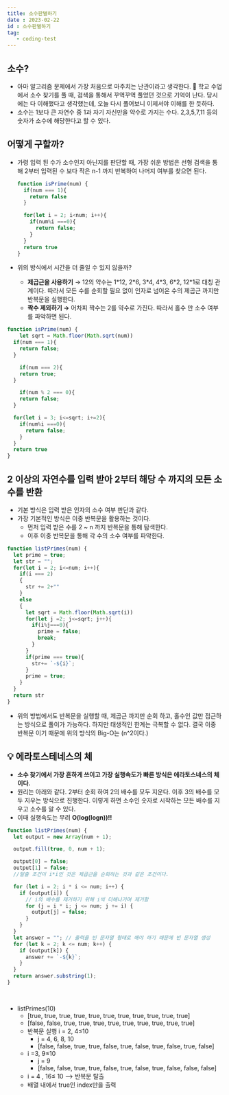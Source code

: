 ```yaml
---
title: 소수판별하기
date : 2023-02-22
id : 소수판별하기
tag: 
   - coding-test
---
```


## 소수?

- 아마 알고리즘 문제에서 가장 처음으로 마주치는 난관이라고 생각한다. 🥲 학교 수업에서 소수 찾기를 풀 때, 검색을 통해서 꾸역꾸역 풀었던 것으로 기억이 난다. 당시에는 다 이해했다고 생각했는데, 오늘 다시 풀어보니 이제서야 이해를 한 듯하다.
- 소수는 1보다 큰 자연수 중 1과 자기 자신만을 약수로 가지는 수다. 2,3,5,7,11 등의 숫자가 소수에 해당한다고 할 수 있다.

## 어떻게 구할까?

- 가령 입력 된 수가 소수인지 아닌지를 판단할 때, 가장 쉬운 방법은 선형 검색을 통해 2부터 입력된 수 보다 작은 n-1 까지 반복하여 나머지 여부를 찾으면 된다.
    
    ```jsx
    function isPrime(num) {
      if(num === 1){
        return false
      }
    
      for(let i = 2; i<num; i++){
        if(num%i ===0){
          return false;
        }
      }
      return true
    }
    ```
    
- 위의 방식에서 시간을 더 줄일 수 있지 않을까?
    - **제곱근을 사용하기** → 12의 약수는 1\*12, 2\*6, 3\*4, 4\*3, 6\*2, 12\*1로 대칭 관계이다. 따라서 모든 수를 순회할 필요 없이 인자로 넘어온 수의 제곱근 까지만 반복문을 실행한다.
    - **짝수 제외하기 →** 어차피 짝수는 2를 약수로 가진다. 따라서 홀수 만 소수 여부를 파악하면 된다.
```js
function isPrime(num) {
	let sqrt = Math.floor(Math.sqrt(num))
  if(num === 1){
    return false;
  }

	if(num === 2){
    return true;
  }

	if(num % 2 === 0){
    return false;
  }

  for(let i = 3; i<=sqrt; i+=2){
    if(num%i ===0){
      return false;
    }
  }
  return true
}
```

## 2 이상의 자연수를 입력 받아 2부터 해당 수 까지의 모든 소수를 반환
- 기본 방식은 입력 받은 인자의 소수 여부 판단과 같다.
- 가장 기본적인 방식은 이중 반복문을 활용하는 것이다.
    - 먼저 입력 받은 수를 2 ~ n 까지 반복문을 통해 탐색한다.
    - 이후 이중 반복문을 통해 각 수의 소수 여부를 파악한다.
    
```js
function listPrimes(num) {
  let prime = true;
  let str = "";
  for(let i = 2; i<=num; i++){
    if(i === 2)
    {
      str += 2+""
    }
    else
    {
      let sqrt = Math.floor(Math.sqrt(i))
      for(let j =2; j<=sqrt; j++){
        if(i%j===0){
          prime = false;
          break;
        }
      }
      if(prime === true){
        str+= `-${i}`;
      }
      prime = true;  
    }
  }
  return str
}
```
    
- 위의 방법에서도 반복문을 실행할 때, 제곱근 까지만 순회 하고, 홀수인 값만 접근하는 방식으로 풀이가 가능하다. 하지만 태생적인 한계는 극복할 수 없다. 결국 이중 반복문 이기 때문에 위의 방식의 Big-O는 (n^2이다.)


## 💡 **에라토스테네스의 체**
- **소수 찾기에서 가장 흔하게 쓰이고 가장 실행속도가 빠른 방식은 에라토스네스의 체이다.**
- 원리는 아래와 같다. 2부터 순회 하여 2의 배수를 모두 지운다. 이후 3의 배수를 모두 지우는 방식으로 진행한다. 이렇게 하면 소수인 숫자로 시작하는 모든 배수를 지우고 소수를 알 수 있다.
- 이때 실행속도는 무려 **O(log(logn))!!**
```js
function listPrimes(num) {
  let output = new Array(num + 1);

  output.fill(true, 0, num + 1);

  output[0] = false;
  output[1] = false;
  //탈출 조건이 i*i인 것은 제곱근을 순회하는 것과 같은 조건이다.

  for (let i = 2; i * i <= num; i++) {
    if (output[i]) {
      // i의 배수를 제거하기 위해 i씩 더해나가며 제거함
      for (j = i * i; j <= num; j += i) {
        output[j] = false;
      }
    }
  }
  let answer = ""; // 출력을 빈 문자열 형태로 해야 하기 때문에 빈 문자열 생성
  for (let k = 2; k <= num; k++) {
    if (output[k]) {
      answer += `-${k}`;
    }
  }
  return answer.substring(1);
}
		
		
```

- listPrimes(10)
    - [true, true, true, true, true, true, true, true, true, true, true]
    - [false, false, true, true, true, true, true, true, true, true, true]
    - 반복문 실행 i = 2, 4≤10
        - j =  4, 6, 8, 10
        - [false, false, true, true, false, true, false, true, false, true, false]
    - i =3, 9≤10
        - j = 9
        - [false, false, true, true, false, true, false, true, false, false, false]
    - i = 4 , 16≤ 10 —> 반복문 탈출
    - 배열 내에서 true인 index만을 출력